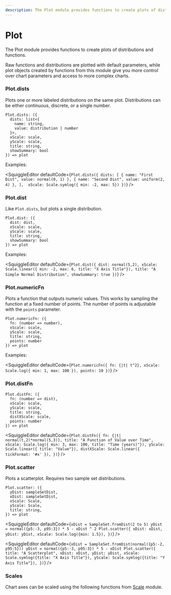 ```yaml
---
description: The Plot module provides functions to create plots of distributions and functions.
---
```



# Plot

The Plot module provides functions to create plots of distributions and functions.

Raw functions and distributions are plotted with default parameters, while plot objects created by functions from this module give you more control over chart parameters and access to more complex charts.

### Plot.dists

Plots one or more labeled distributions on the same plot. Distributions can be either continuous, discrete, or a single number.

```
Plot.dists: ({
  dists: list<{
    name: string,
    value: distribution | number
  }>,
  xScale: scale,
  yScale: scale,
  title: string,
  showSummary: bool
}) => plot
```

Examples:

<SquiggleEditor
  defaultCode={`Plot.dists({
    dists: [
        { name: "First Dist", value: normal(0, 1) },
        { name: "Second Dist", value: uniform(2, 4) },
    ], 
    xScale: Scale.symlog({ min: -2, max: 5})
})`}
/>

### Plot.dist

Like `Plot.dists`, but plots a single distribution.

```
Plot.dist: ({
  dist: dist,
  xScale: scale,
  yScale: scale,
  title: string,
  showSummary: bool
}) => plot
```

Examples:

<SquiggleEditor
  defaultCode={`Plot.dist({
    dist: normal(5,2),
    xScale: Scale.linear({ min: -2, max: 6, title: "X Axis Title"}),
    title: "A Simple Normal Distribution",
    showSummary: true
})`}
/>

### Plot.numericFn

Plots a function that outputs numeric values. This works by sampling the function at a fixed number of points. The number of points is adjustable with the `points` parameter.

```
Plot.numericFn: ({
  fn: (number => number),
  xScale: scale,
  yScale: scale,
  title: string,
  points: number
}) => plot
```

Examples:

<SquiggleEditor
  defaultCode={`Plot.numericFn({
  fn: {|t| t^2},
  xScale: Scale.log({
    min: 1,
    max: 100
  }),
  points: 10
})`}
/>

### Plot.distFn

```
Plot.distFn: ({
  fn: (number => dist),
  xScale: scale,
  yScale: scale,
  title: string,
  distXScale: scale,
  points: number
}) => plot
```

<SquiggleEditor
  defaultCode={`Plot.distFn({
  fn: {|t| normal(t,2)*normal(5,3)},
  title: "A Function of Value over Time",
  xScale: Scale.log({ min: 3, max: 100, title: "Time (years)"}),
  yScale: Scale.linear({ title: "Value"}),
  distXScale: Scale.linear({ tickFormat: '#x' }),
})`}
/>

### Plot.scatter

Plots a scatterplot. Requires two sample set distributions.

```
Plot.scatter: ({
  yDist: sampleSetDist,
  xDist: sampleSetDist,
  xScale: Scale,
  yScale: Scale,
  title: string,
}) => plot
```

<SquiggleEditor
  defaultCode={`xDist = SampleSet.fromDist(2 to 5)
yDist = normal({p5:-3, p95:3}) * 5 - xDist ^ 2
Plot.scatter({
  xDist: xDist,
  yDist: yDist,
  xScale: Scale.log({min: 1.5}),
})`}
/>

<SquiggleEditor
  defaultCode={`xDist = SampleSet.fromDist(normal({p5:-2, p95:5}))
yDist = normal({p5:-3, p95:3}) * 5 - xDist
Plot.scatter({
  title: "A Scatterplot",
  xDist: xDist,
  yDist: yDist,
  xScale: Scale.symlog({title: "X Axis Title"}),
  yScale: Scale.symlog({title: "Y Axis Title"}),
})`}
/>

### Scales

Chart axes can be scaled using the following functions from [Scale](./Scale.mdx) module.

